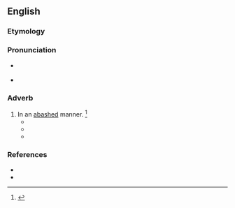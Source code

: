 ==English==

===Etymology===
{{suffix|abashed|ly|lang=en}}

===Pronunciation===
* {{a|RP}} {{IPA|/əˈbæʃ.ɪd.li/|lang=en}}
* {{a|GenAm}} {{IPA|/əˈbæʃ.ɪd.li/|lang=en}}

===Adverb===
{{en-adv}}

# In an [[abashed]] manner. {{defdate|Early 19<sup>th</sup> century.}}<ref>{{R:SOED5|page=2}}</ref>
#* {{quote-book|title=The Private Memoirs and Confessions of a Justified Sinner| page=36| url=https://books.google.com/books?id=jAs9AAAAcAAJ| author=James Hogg| year=1824| passage=George, at length, came forward '''abashedly''' toward him, and said,&nbsp;— "I have been greatly to blame, Robert, and am very sorry for what I have done.}}
#* {{quote-book|title=I Wonder as I Wander: An Autobiographical Journey| page=156| year=1956|  url=https://books.google.com/books?isbn=1466894881| author={{w|Langston Hughes}}| passage=meanwhile, no cash. Finally, Nichan asked me '''abashedly''' if perhaps I would lend him a few hundred rubles.}}
#* {{quote-journal| title=The Banality of the Eichmann Trial| journal=Tablet Magazine| date=Oct 8, 2018| passage=At the punchline, Moshe snorts in laughter, then '''abashedly''' suppresses the smile. Does a self-deprecating sense of humor—a comedic trope owned by the Jews—make the Nazi more human?}}

===References===
* {{R:OneLook}}
* {{R:Century 1911}}
<references/>